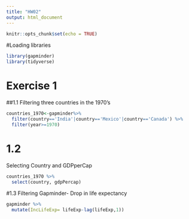 ```yaml
---
title: "HW02"
output: html_document
---
```


```r
knitr::opts_chunk$set(echo = TRUE)
```
#Loading libraries
```r
library(gapminder)
library(tidyverse)
```
# Exercise 1

##1.1 
Filtering three countries in the 1970's
```r
countries_1970<-gapminder%>% 
  filter(country=='India'|country=='Mexico'|country=='Canada') %>% 
  filter(year>=1970)
```
# 1.2 
Selecting Country and GDPperCap
```r
countries_1970 %>% 
  select(country, gdpPercap)
```
#1.3 
Filtering Gapminder- Drop in life expectancy 
```r
gapminder %>% 
  mutate(IncLifeExp= lifeExp-lag(lifeExp,1))
  
```

